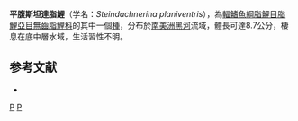 {{Speciesbox 
| taxon = Steindachnerina planiventris
| status = NE
| status_system = IUCN3.1
| authority = [[Vari|Vari]] & [[Williams_Vari|Williams Vari]], 1989
| synonyms = 
}}
'''平腹斯坦達脂鯉'''（学名：''Steindachnerina planiventris''），為[[輻鰭魚綱|輻鰭魚綱]][[脂鯉目|脂鯉目]][[脂鯉亞目|脂鯉亞目]][[無齒脂鯉科|無齒脂鯉科]]的其中一個[[種|種]]，分布於[[南美洲|南美洲]][[黑河|黑河]]流域，體長可達8.7公分，棲息在底中層水域，生活習性不明。

==参考文献==
{{refbegin}}
*{{FishBase_species|genus=Steindachnerina|species=planiventris|year=2013|month=8}}
{{refend}}
{{Taxonbar|from=Q5934493}}

[[Category:斯坦達脂鯉屬|P]]
[[Category:1989年描述的鱼类|P]]


{{魚類小作品}}